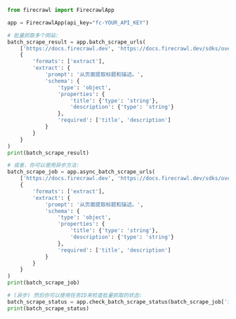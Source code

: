 ```python Python
from firecrawl import FirecrawlApp

app = FirecrawlApp(api_key="fc-YOUR_API_KEY")

# 批量抓取多个网站:
batch_scrape_result = app.batch_scrape_urls(
    ['https://docs.firecrawl.dev', 'https://docs.firecrawl.dev/sdks/overview'],
    {
        'formats': ['extract'],
        'extract': {
            'prompt': '从页面提取标题和描述。',
            'schema': {
                'type': 'object',
                'properties': {
                    'title': {'type': 'string'},
                    'description': {'type': 'string'}
                },
                'required': ['title', 'description']
            }
        }
    }
)
print(batch_scrape_result)

# 或者，你可以使用异步方法:
batch_scrape_job = app.async_batch_scrape_urls(
    ['https://docs.firecrawl.dev', 'https://docs.firecrawl.dev/sdks/overview'],
    {
        'formats': ['extract'],
        'extract': {
            'prompt': '从页面提取标题和描述。',
            'schema': {
                'type': 'object',
                'properties': {
                    'title': {'type': 'string'},
                    'description': {'type': 'string'}
                },
                'required': ['title', 'description']
            }
        }
    }
)
print(batch_scrape_job)

# (异步) 然后你可以使用任务ID来检查批量抓取的状态:
batch_scrape_status = app.check_batch_scrape_status(batch_scrape_job['id'])
print(batch_scrape_status)
```
